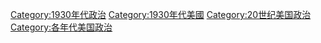 [[Category:1930年代政治|Category:1930年代政治]]
[[Category:1930年代美國|Category:1930年代美國]]
[[Category:20世纪美国政治|Category:20世纪美国政治]]
[[Category:各年代美国政治|Category:各年代美国政治]]